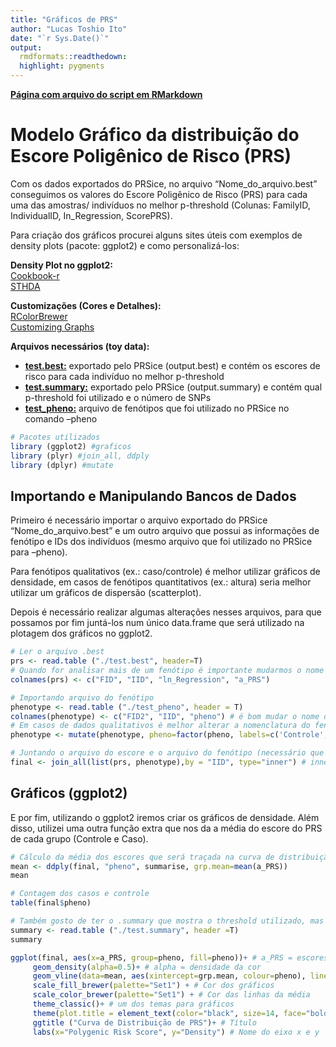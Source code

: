 ```yaml
---
title: "Gráficos de PRS"
author: "Lucas Toshio Ito"
date: "`r Sys.Date()`"
output:
  rmdformats::readthedown:
  highlight: pygments
---
```


[**Página com arquivo do script em RMarkdown**](https://github.com/Lcstoshio/Lcstoshio.github.io/blob/main/Tutorial_graphPRS/Code.Rmd)

# **Modelo Gráfico da distribuição do Escore Poligênico de Risco (PRS)**

Com os dados exportados do PRSice, no arquivo "Nome_do_arquivo.best" conseguimos os valores do Escore Poligênico de Risco (PRS) para cada uma das amostras/ indivíduos no melhor p-threshold (Colunas: FamilyID, IndividualID, In_Regression, ScorePRS).  

Para criação dos gráficos procurei alguns sites úteis com exemplos de density plots (pacote: ggplot2) e como personalizá-los:  

**Density Plot no ggplot2:**  
[Cookbook-r](http://www.cookbook-r.com/Graphs/Plotting_distributions_(ggplot2)/)   
[STHDA](http://www.sthda.com/english/wiki/ggplot2-density-plot-quick-start-guide-r-software-and-data-visualization)  

**Customizações (Cores e Detalhes):**  
[RColorBrewer](https://www.r-graph-gallery.com/38-rcolorbrewers-palettes.html)  
[Customizing Graphs](https://rkabacoff.github.io/datavis/Customizing.html)  

**Arquivos necessários (toy data):**

- [**test.best:**](https://lcstoshio.github.io/Tutorial_graphPRS/test.best) exportado pelo PRSice (output.best) e contém os escores de risco para cada indivíduo no melhor p-threshold  
- [**test.summary:**](https://lcstoshio.github.io/Tutorial_graphPRS/test.summary) exportado pelo PRSice (output.summary) e contém qual p-threshold foi utilizado e o número de SNPs  
- [**test_pheno:**](https://lcstoshio.github.io/Tutorial_graphPRS/test_pheno) arquivo de fenótipos que foi utilizado no PRSice no comando --pheno  

```r
# Pacotes utilizados
library (ggplot2) #graficos
library (plyr) #join_all, ddply
library (dplyr) #mutate
```

## **Importando e Manipulando Bancos de Dados**

Primeiro é necessário importar o arquivo exportado do PRSice "Nome_do_arquivo.best" e um outro arquivo que possui as informações de fenótipo e IDs dos indivíduos (mesmo arquivo que foi utilizado no PRSice para --pheno).  

Para fenótipos qualitativos (ex.: caso/controle) é melhor utilizar gráficos de densidade, em casos de fenótipos quantitativos (ex.: altura) seria melhor utilizar um gráficos de dispersão (scatterplot).  

Depois é necessário realizar algumas alterações nesses arquivos, para que possamos por fim juntá-los num único data.frame que será utilizado na plotagem dos gráficos no ggplot2.

```r
# Ler o arquivo .best
prs <- read.table ("./test.best", header=T)
# Quando for analisar mais de um fenótipo é importante mudarmos o nome das colunas do escore para diferenciá-los
colnames(prs) <- c("FID", "IID", "ln_Regression", "a_PRS") 

# Importando arquivo do fenótipo
phenotype <- read.table ("./test_pheno", header = T)
colnames(phenotype) <- c("FID2", "IID", "pheno") # é bom mudar o nome da coluna FID pq da problema depois ter 2 colunas com mesmo nome
# Em casos de dados qualitativos é melhor alterar a nomenclatura do fenótipo (0 e 1 para controle/ caso)
phenotype <- mutate(phenotype, pheno=factor(pheno, labels=c('Controle', 'Caso')))

# Juntando o arquivo do escore e o arquivo do fenótipo (necessário que possuam uma coluna em comum "IID")
final <- join_all(list(prs, phenotype),by = "IID", type="inner") # inner = faz com que pegue IIDs que ambos arquivos possuem em comum
```

## **Gráficos (ggplot2)**

E por fim, utilizando o ggplot2 iremos criar os gráficos de densidade. Além disso, utilizei uma outra função extra que nos da a média do escore do PRS de cada grupo (Controle e Caso).

```r
# Cálculo da média dos escores que será traçada na curva de distribuição
mean <- ddply(final, "pheno", summarise, grp.mean=mean(a_PRS))
mean

# Contagem dos casos e controle
table(final$pheno)

# Também gosto de ter o .summary que mostra o threshold utilizado, mas é opcional
summary <- read.table ("./test.summary", header =T)
summary

ggplot(final, aes(x=a_PRS, group=pheno, fill=pheno))+ # a_PRS = escores; pheno = grupos
     geom_density(alpha=0.5)+ # alpha = densidade da cor
     geom_vline(data=mean, aes(xintercept=grp.mean, colour=pheno), linetype="dashed", size=0.8)+ # linha da média
     scale_fill_brewer(palette="Set1") + # Cor dos gráficos
     scale_color_brewer(palette="Set1") + # Cor das linhas da média
     theme_classic()+ # um dos temas para gráficos
     theme(plot.title = element_text(color="black", size=14, face="bold.italic"), legend.position = "right")+ # Fonte do título e posição da legenda
     ggtitle ("Curva de Distribuição de PRS")+ # Título
     labs(x="Polygenic Risk Score", y="Density") # Nome do eixo x e y
```
